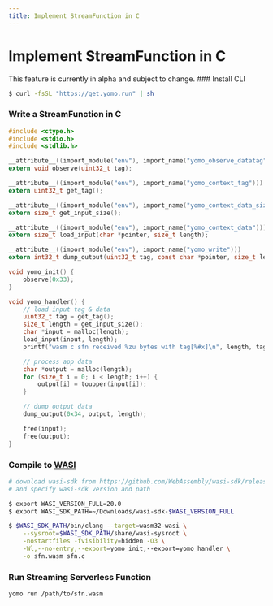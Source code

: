 ```yaml
---
title: Implement StreamFunction in C
---
```



# Implement StreamFunction in C

<Callout emoji="🚧" type="warning">
This feature is currently in alpha and subject to change.
</Callout>

<Steps>
### Install CLI

```bash
$ curl -fsSL "https://get.yomo.run" | sh
```

### Write a StreamFunction in C

```c
#include <ctype.h>
#include <stdio.h>
#include <stdlib.h>

__attribute__((import_module("env"), import_name("yomo_observe_datatag")))
extern void observe(uint32_t tag);

__attribute__((import_module("env"), import_name("yomo_context_tag")))
extern uint32_t get_tag();

__attribute__((import_module("env"), import_name("yomo_context_data_size")))
extern size_t get_input_size();

__attribute__((import_module("env"), import_name("yomo_context_data")))
extern size_t load_input(char *pointer, size_t length);

__attribute__((import_module("env"), import_name("yomo_write")))
extern int32_t dump_output(uint32_t tag, const char *pointer, size_t length);

void yomo_init() {
    observe(0x33);
}

void yomo_handler() {
    // load input tag & data
    uint32_t tag = get_tag();
    size_t length = get_input_size();
    char *input = malloc(length);
    load_input(input, length);
    printf("wasm c sfn received %zu bytes with tag[%#x]\n", length, tag);

    // process app data
    char *output = malloc(length);
    for (size_t i = 0; i < length; i++) {
        output[i] = toupper(input[i]);
    }

    // dump output data
    dump_output(0x34, output, length);

    free(input);
    free(output);
}
```

### Compile to [WASI](https://wasi.dev/)

```bash
# download wasi-sdk from https://github.com/WebAssembly/wasi-sdk/releases,
# and specify wasi-sdk version and path

$ export WASI_VERSION_FULL=20.0
$ export WASI_SDK_PATH=~/Downloads/wasi-sdk-$WASI_VERSION_FULL

$ $WASI_SDK_PATH/bin/clang --target=wasm32-wasi \
    --sysroot=$WASI_SDK_PATH/share/wasi-sysroot \
    -nostartfiles -fvisibility=hidden -O3 \
    -Wl,--no-entry,--export=yomo_init,--export=yomo_handler \
    -o sfn.wasm sfn.c
```

### Run Streaming Serverless Function

```bash
yomo run /path/to/sfn.wasm
```
</Steps>
